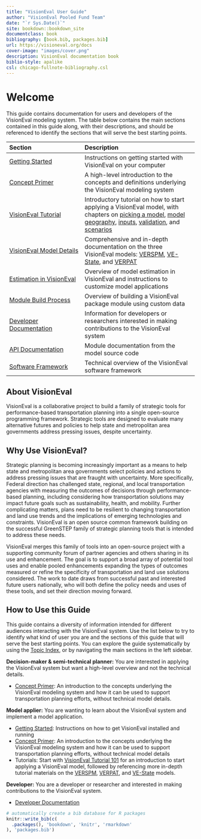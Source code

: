 ```yaml
--- 
title: "VisionEval User Guide"
author: "VisionEval Pooled Fund Team"
date: "`r Sys.Date()`"
site: bookdown::bookdown_site
documentclass: book
bibliography: [book.bib, packages.bib]
url: https://visioneval.org/docs
cover-image: "images/cover.png"
description: VisionEval documentation book
biblio-style: apalike
csl: chicago-fullnote-bibliography.csl
---
```


# Welcome {-}

This guide contains documentation for users and developers of the VisionEval modeling system. The table below contains the main
sections contained in this guide along, with their descriptions, and should be referenced to identify the sections that
will serve the best starting points.

| Section | Description|
|:-------------------|:-----------------------------|
| [Getting Started](#getting-started) | Instructions on getting started with VisionEval on your computer |
| [Concept Primer](#conceptprimer) | A high-level introduction to the concepts and definitions underlying the VisionEval modeling system |
| [VisionEval Tutorial](#tutorial) | Introductory tutorial on how to start applying a VisionEval model, with chapters on [picking a model](#picking-a-model), [model geography](#model-geography-and-years), [inputs](#model-inputs), [validation](#validation-and-troubleshooting), and [scenarios](#developing-scenarios) |
| [VisionEval Model Details](#picking-a-model) | Comprehensive and in-depth documentation on the three VisionEval models: [VERSPM](#verspm), [VE-State](#vestate), and [VERPAT](#verpat) |
| [Estimation in VisionEval](#ve-estimation) | Overview of model estimation in VisionEval and instructions to customize model applications |
| [Module Build Process](#ve-buildprocess) | Overview of building a VisionEval package module using custom data |
| [Developer Documentation](#developer) | Information for developers or researchers interested in making contributions to the VisionEval system |
| [API Documentation](#api-documentation) | Module documentation from the model source code |
| [Software Framework](#software-framework) | Technical overview of the VisionEval software framework |

## About VisionEval {-}

VisionEval is a collaborative project to build a family of strategic tools for performance-based transportation planning
into a single open-source programming framework. Strategic tools are designed to evaluate many alternative futures and
policies to help state and metropolitan area governments address pressing issues, despite uncertainty. 

## Why Use VisionEval? {-}

Strategic planning is becoming increasingly important as a means to help state and metropolitan area governments select
policies and actions to address pressing issues that are fraught with uncertainty. More specifically, Federal direction
has challenged state, regional, and local transportation agencies with measuring the outcomes of decisions through
performance-based planning, including considering how transportation solutions may impact future goals such as
sustainability, health, and mobility. Further complicating matters, plans need to be resilient to changing
transportation and land use trends and the implications of emerging technologies and constraints. VisionEval is an open
source common framework building on the successful GreenSTEP family of strategic planning tools that is intended to
address these needs.

VisionEval merges this family of tools into an open-source project with a supporting community forum of partner agencies
and others sharing in its use and enhancement. The goal is to support a broad array of potential tool uses and enable
pooled enhancements expanding the types of outcomes measured or refine the specificity of transportation and land use
solutions considered. The work to date draws from successful past and interested future users nationally, who will both
define the policy needs and uses of these tools, and set their direction moving forward.

## How to Use this Guide {-}

This guide contains a diversity of information intended for different audiences interacting with the VisionEval system.
Use the list below to try to identify what kind of user you are and the sections of this guide that will serve the best
starting points. You can explore the guide systematically by using the [Topic Index](#topic-index), or by navigating
the main sections in the left sidebar.

**Decision-maker & semi-technical planner:** You are interested in applying the VisionEval system but want a high-level
overview and not the technical details.

* [Concept Primer](#conceptprimer): An introduction to the concepts underlying the VisionEval modeling system and how it
can be used to support transportation planning efforts, without technical model details.

**Model applier:** You are wanting to learn about the VisionEval system and implement a model application.

* [Getting Started](#Getting Started): Instructions on how to get VisionEval installed and running
* [Concept Primer](#conceptprimer): An introduction to the concepts underlying the VisionEval modeling system and how it can be used to support transportation planning efforts, without technical model details
* Tutorials: Start with [VisionEval Tutorial 101](#tutorial) for an introduction to start applying a VisionEval model, followed by referencing more in-depth tutorial materials on the [VERSPM](#verspm), [VERPAT](#verpat), and [VE-State](#vestate) models.

**Developer:** You are a developer or researcher and interested in making contributions to the VisionEval system.

* [Developer Documentation](#developer)

```r
# automatically create a bib database for R packages
knitr::write_bib(c(
  .packages(), 'bookdown', 'knitr', 'rmarkdown'
), 'packages.bib')
```
